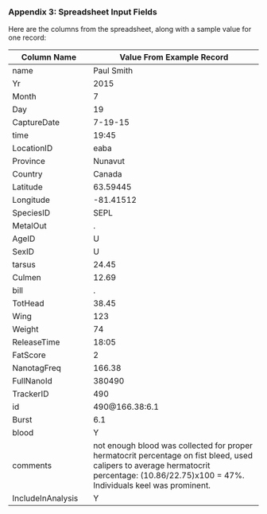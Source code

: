 ### Appendix 3:  Spreadsheet Input Fields

Here are the columns from the spreadsheet, along with a sample value
for one record:

Column Name         |  Value From Example Record
------------------- | ---------------------------------------
name                | Paul Smith
Yr                  | 2015
Month               | 7
Day                 | 19
CaptureDate         | 7-19-15
time                | 19:45
LocationID          | eaba
Province            | Nunavut
Country             | Canada
Latitude            | 63.59445
Longitude           | -81.41512
SpeciesID           | SEPL
MetalOut            | .
AgeID               | U
SexID               | U
tarsus              | 24.45
Culmen              | 12.69
bill                | .
TotHead             | 38.45
Wing                | 123
Weight              | 74
ReleaseTime         | 18:05
FatScore            | 2
NanotagFreq         | 166.38
FullNanoId          | 380490
TrackerID           | 490
id                  | 490\@166.38:6.1
Burst               | 6.1
blood               | Y
comments            | not enough blood was collected for proper hermatocrit percentage on fist bleed, used calipers to average hermatocrit percentage: (10.86/22.75)x100 = 47%.  Individuals keel was prominent.
IncludeInAnalysis   | Y

